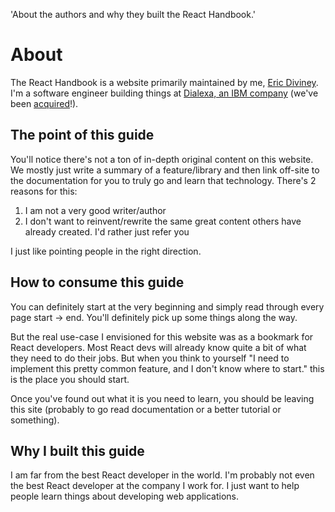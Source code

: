 
  'About the authors and why they built the React Handbook.'

# About

The React Handbook is a website primarily maintained by me, [Eric Diviney](https://twitter.com/EricDiviney). I'm a software engineer building things at [Dialexa, an IBM company](https://www.dialexa.com/) (we've been [acquired](https://newsroom.ibm.com/2022-09-22-IBM-Acquires-Dialexa-to-Speed-Digital-Innovation)!).

<Avatar />

## The point of this guide

You'll notice there's not a ton of in-depth original content on this website. We mostly just write a summary of a feature/library and then link off-site to the documentation for you to truly go and learn that technology. There's 2 reasons for this:

1. I am not a very good writer/author
2. I don't want to reinvent/rewrite the same great content others have already created. I'd rather just refer you 

I just like pointing people in the right direction.

## How to consume this guide

You can definitely start at the very beginning and simply read through every page start -> end. You'll definitely pick up some things along the way.

But the real use-case I envisioned for this website was as a bookmark for React developers. Most React devs will already know quite a bit of what they need to do their jobs. But when you think to yourself "I need to implement this pretty common feature, and I don't know where to start." this is the place you should start.

Once you've found out what it is you need to learn, you should be leaving this site (probably to go read documentation or a better tutorial or something).

## Why I built this guide

I am far from the best React developer in the world. I'm probably not even the best React developer at the company I work for. I just want to help people learn things about developing web applications.

